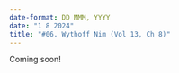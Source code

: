 ```yaml
---
date-format: DD MMM, YYYY
date: "1 8 2024"
title: "#06. Wythoff Nim (Vol 13, Ch 8)"
---
```


Coming soon!
